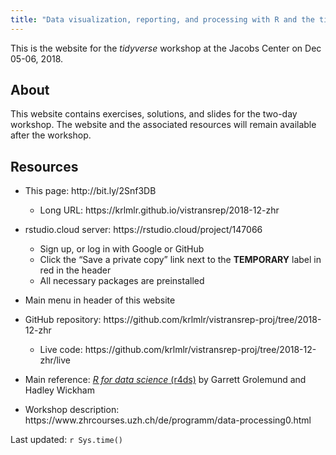 ```yaml
---
title: "Data visualization, reporting, and processing with R and the tidyverse"
---
```


This is the website for the _tidyverse_ workshop at the Jacobs Center on Dec 05-06, 2018.

## About

This website contains exercises, solutions, and slides for the two-day workshop.  The website and the associated resources will remain available after the workshop.

## Resources

- This page: http://bit.ly/2Snf3DB
    - Long URL: https://krlmlr.github.io/vistransrep/2018-12-zhr

- rstudio.cloud server: https://rstudio.cloud/project/147066
    - Sign up, or log in with Google or GitHub
    - Click the "Save a private copy" link next to the **TEMPORARY** label in red in the header
    - All necessary packages are preinstalled

- Main menu in header of this website

- GitHub repository: https://github.com/krlmlr/vistransrep-proj/tree/2018-12-zhr
    - Live code: https://github.com/krlmlr/vistransrep-proj/tree/2018-12-zhr/live

- Main reference: [*R for data science* (r4ds)](http://r4ds.had.co.nz/) by Garrett Grolemund and Hadley Wickham

- Workshop description: https://www.zhrcourses.uzh.ch/de/programm/data-processing0.html

Last updated: `r Sys.time()`
